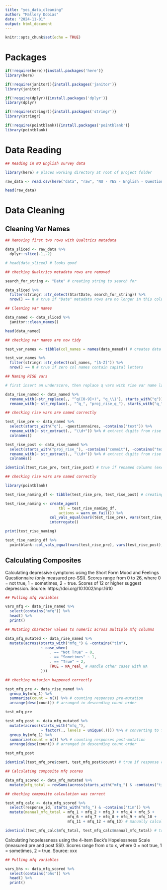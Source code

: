 ```yaml
---
title: "yes_data_cleaning"
author: "Mallory Dobias"
date: "2024-11-01"
output: html_document
---
```


```r
knitr::opts_chunk$set(echo = TRUE)
```

# Packages

```r

if(!require(here)){install.packages('here')}
library(here)

if(!require(janitor)){install.packages('janitor')}
library(janitor)

if(!require(dplyr)){install.packages('dplyr')}
library(dplyr)

if(!require(stringr)){install.packages('stringr')}
library(stringr)

if(!require(pointblank)){install.packages('pointblank')}
library(pointblank)

```

# Data Reading

```r

## Reading in NU English survey data

library(here) # places working directory at root of project folder

raw_data <- read.csv(here("data", "raw", "NU - YES - English - Questionnaires Optional_October 31, 2024_14.42.csv")) # directing to data from project folder root

head(raw_data)

```

# Data Cleaning

## Cleaning Var Names

```r

## Removing first two rows with Qualtrics metadata

data_sliced <- raw_data %>%
  dplyr::slice(-1,-2)

# head(data_sliced) # looks good

## checking Qualtrics metadata rows are removed

search_for_string <- "Date" # creating string to search for

data_sliced %>%
  filter(stringr::str_detect(StartDate, search_for_string)) %>%
  nrow() == 0 # true if "Date" metadata rows are no longer in this column of data frame

```

```r

## Cleaning var names

data_named <- data_sliced %>%
  janitor::clean_names()

head(data_named)

## checking var names are now tidy

test_var_names <- tibble(col_names = names(data_named)) # creates data frame of names

test_var_names %>%
  filter(stringr::str_detect(col_names, "[A-Z]")) %>%
  nrow() == 0 # true if zero col names contain capital letters

```

```r

## Naming RISE vars

# first insert an underscore, then replace q vars with rise var name labels

data_rise_named <- data_named %>%
  rename_with(~str_replace(., "^q([0-9]+)", "q_\\1"), starts_with("q")) %>%
  rename_with(~ str_replace(., "^q_", "proj_rise_q_"), starts_with("q_"))

## checking rise vars are named correctly

test_rise_pre <- data_named %>%
  select(starts_with("q"), -questionnaires, -contains("text")) %>%
  rename_with(~ str_extract(., "\\d+")) %>% # extract digits from rise var names pre cleaning
  colnames()

test_rise_post <- data_rise_named %>%
  select(starts_with("proj_rise_"), -contains("commit"), -contains("text")) %>%
  rename_with(~ str_extract(., "\\d+")) %>% # extract digits from rise var names post cleaning
  colnames()

identical(test_rise_pre, test_rise_post) # true if renamed columns (except text cols) are identical to original cols

```

```r

## checking rise vars are named correctly

library(pointblank)

test_rise_naming_df <- tibble(test_rise_pre, test_rise_post) # creating a df for validation

test_rise_naming <- create_agent(
                        tbl = test_rise_naming_df,
                        actions = warn_on_fail()) %>%
                    col_vals_equal(vars(test_rise_pre), vars(test_rise_post)) %>%
                    interrogate()

print(test_rise_naming)

```

```r

test_rise_naming_df %>%
  pointblank::col_vals_equal(vars(test_rise_pre), vars(test_rise_post), actions = warn_on_fail())

```


## Calculating Composites

Calculating depressive symptoms using the Short Form Mood and Feelings Questionnaire (only measured pre-SSI). Scores range from 0 to 26, where 0 = not true, 1 = sometimes, 2 = true. Scores of 12 or higher suggest depression. Source: https://doi.org/10.1002/mpr.1610

```r

## Pulling mfq variables

vars_mfq <- data_rise_named %>%
  select(contains("mfq")) %>%
  head() %>%
  print()

```

```r

## Mutating character values to numeric across multiple mfq columns 

data_mfq_mutated <- data_rise_named %>%
  mutate(across(starts_with("mfq_") & -contains("tim"), 
                ~ case_when(
                    . == "Not True" ~ 0,
                    . == "Sometimes" ~ 1,
                    . == "True" ~ 2,
                    TRUE ~ NA_real_ # Handle other cases with NA
                )))

## checking mutation happened correctly

test_mfq_pre <- data_rise_named %>%
  group_by(mfq_1) %>%
  summarize(count = n()) %>% # counting responses pre-mutation
  arrange(desc(count)) # arranged in descending count order

test_mfq_pre

test_mfq_post <- data_mfq_mutated %>%
  mutate(across(starts_with("mfq_"), 
                ~ factor(., levels = unique(.)))) %>% # converting to factor class so we can count
  group_by(mfq_1) %>%
  summarize(count = n()) %>% # counting responses post-mutation
  arrange(desc(count)) # arranged in descending count order

test_mfq_post

identical(test_mfq_pre$count, test_mfq_post$count) # true if response counts match from pre to post mutation

```

```r

## Calculating composite mfq scores

data_mfq_scored <- data_mfq_mutated %>%
  mutate(mfq_total = rowSums(across(starts_with("mfq_") & -contains("tim"))))

## checking composite calculation was correct

test_mfq_calc <- data_mfq_scored %>%
  select(response_id, starts_with("mfq_") & -contains("tim")) %>%
  mutate(manual_mfq_total = mfq_1 + mfq_2 + mfq_3 + mfq_4 + mfq_5 +
                            mfq_6 + mfq_7 + mfq_8 + mfq_9 + mfq_10 +
                            mfq_11 + mfq_12 + mfq_13) # manually calculating mfq total

identical(test_mfq_calc$mfq_total, test_mfq_calc$manual_mfq_total) # true if mfq totals are identical across sum method

```

Calculating hopelessness using the 4-item Beck's Hopelessness Scale (measured pre and post SSI). Scores range from x to x, where 0 = not true, 1 = sometimes, 2 = true. Source: xxx

```r

## Pulling mfq variables

vars_bhs <- data_mfq_scored %>%
  select(contains("bhs")) %>%
  head() %>%
  print()

```

